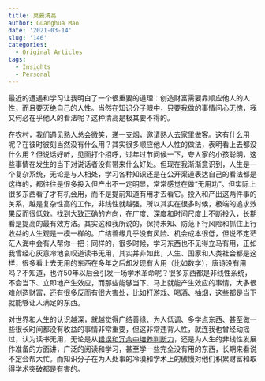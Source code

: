 ```yaml
---
title: 莫要清高
author: Guanghua Mao
date: '2021-03-14'
slug: '146'
categories:
  - Original Articles
tags:
  - Insights
  - Personal
---
```


最近的遭遇和学习让我明白了一个很重要的道理：创造财富需要靠顺应他人的人性，而且要灭绝自己的人性。当然在知识分子眼中，只要我做的事情问心无愧，我又何必在乎他人的看法呢？这种清高是极其要不得的。

在农村，我们遇见熟人总会微笑，递一支烟，邀请熟人去家里做客。这有什么用呢？在彼时彼刻当然没有什么用？其实很多顺应他人人性的做法，表明看上去都没什么用？但说话好听，见面打个招呼，过年过节问候一下，夸人家的小孩聪明，这些事情在发生的当下对说话者没有带来什么好处。但现在我渐渐意识到，人生是一个复杂系统，无论是与人相处，学习各种知识还是在公开渠道表达自己的看法都是这样的，都往往是很多投入但产出不一定明显，常常感觉在做“无用功”。但实际上很多东西看了才有机会用，而不是提前知道有用才去看它。投入和产出这两件事的关系，越是复杂性高的工作，非线性就越强。所以其实在很多时候，极端的追求效果反而很低效。找到大致正确的方向，在广度、深度和时间尺度上不断投入，长期看是提高的最有效方法。其实这和我所说的，保持未知、防范下行风险和抓住上行收益的人生观是一模一样的。广结善缘几乎没有风险、机会成本很低，但说不定茫茫人海中会有人帮你一把；同样的，很多时候，学习东西也不见得立马有用，正如我曾经心灰意冷地哀叹道读书无用，其实并非如此，人生、国家和人类社会都是这样，很多看上去无用的东西在多年之后却发现有大用（比如数学），唐诗没有用吗？不知道，也许50年以后会引发一场学术革命呢？很多东西都是非线性系统，不会当下、立即地产生效应，而那些能够当下、马上就能产生效应的事情，大多很难创造财富，还有很多反而有很大害处，比如打游戏、喝酒、抽烟，这些都是当下就能够让人满足的东西。

对世界和人生的认识越深，就越觉得广结善缘、为人低调、多学点东西、甚至做一些很长时间都没有收益的事情非常重要，但这非常违背人性，就连我也曾经动摇过，认为读书无用，无论是从[错误和冗余中培养判断力](https://guanghuamao.netlify.app/2021/03/06/2/)，还是为人生的非线性发展作准备的方面讲，广泛的阅读和学习，甚至学一些完全没有用的东西，长期来看说不定会帮大忙。而知识分子在为人处事的冷漠和学术上的傲慢对他们积累财富和取得学术突破都是有害的。